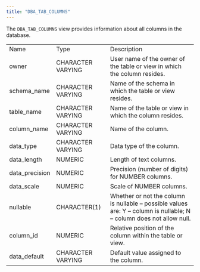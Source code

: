 ```yaml
---
title: "DBA_TAB_COLUMNS"
---
```


<div id="dba_tab_columns" class="registered_link"></div>


The `DBA_TAB_COLUMNS` view provides information about all columns in the database.

|                 |                   |                                                                                                                      |
| --------------- | ----------------- | -------------------------------------------------------------------------------------------------------------------- |
| Name            | Type              | Description                                                                                                          |
| owner           | CHARACTER VARYING | User name of the owner of the table or view in which the column resides.                                             |
| schema_name    | CHARACTER VARYING | Name of the schema in which the table or view resides.                                                               |
| table_name     | CHARACTER VARYING | Name of the table or view in which the column resides.                                                               |
| column_name    | CHARACTER VARYING | Name of the column.                                                                                                  |
| data_type      | CHARACTER VARYING | Data type of the column.                                                                                             |
| data_length    | NUMERIC           | Length of text columns.                                                                                              |
| data_precision | NUMERIC           | Precision (number of digits) for NUMBER columns.                                                                     |
| data_scale     | NUMERIC           | Scale of NUMBER columns.                                                                                             |
| nullable        | CHARACTER(1)      | Whether or not the column is nullable – possible values are: Y – column is nullable; N – column does not allow null. |
| column_id      | NUMERIC           | Relative position of the column within the table or view.                                                            |
| data_default   | CHARACTER VARYING | Default value assigned to the column.                                                                                |
